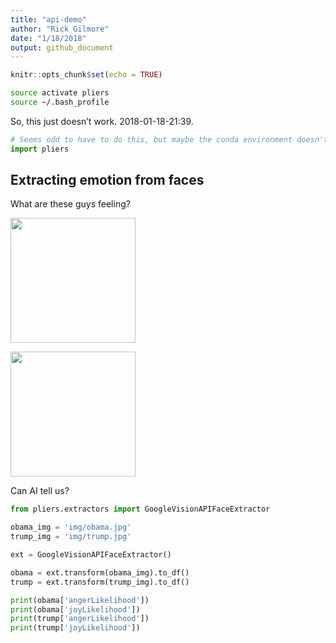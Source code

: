```yaml
---
title: "api-demo"
author: "Rick Gilmore"
date: "1/18/2018"
output: github_document
---
```


```r
knitr::opts_chunk$set(echo = TRUE)
```

```bash
source activate pliers
source ~/.bash_profile
```

So, this just doesn't work. 2018-01-18-21:39.

```python
# Seems odd to have to do this, but maybe the conda environment doesn't work
import pliers
```

## Extracting emotion from faces

What are these guys feeling?

<img src="img/obama.jpg" height=200pix/>

<img src="img/trump.jpg" height=200pix/>

Can AI tell us?

```python
from pliers.extractors import GoogleVisionAPIFaceExtractor

obama_img = 'img/obama.jpg'
trump_img = 'img/trump.jpg'

ext = GoogleVisionAPIFaceExtractor()

obama = ext.transform(obama_img).to_df()
trump = ext.transform(trump_img).to_df()

print(obama['angerLikelihood'])
print(obama['joyLikelihood'])
print(trump['angerLikelihood'])
print(trump['joyLikelihood'])
```

